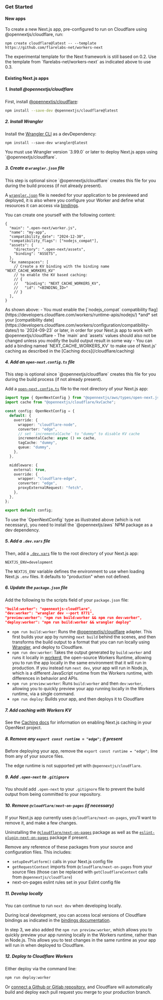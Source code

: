 
### Get Started

#### New apps

To create a new Next.js app, pre-configured to run on Cloudflare using @opennextjs/cloudflare, run:

```
npm create cloudflare@latest -- --template https://github.com/flarelabs-net/workers-next
```

<Callout>
The experimental template for the Next framework is still based on 0.2.
Use the template from `flarelabs-net/workers-next` as indicated above to use 0.3.
</Callout>

#### Existing Next.js apps

##### 1. Install @opennextjs/cloudflare

First, install [@opennextjs/cloudflare](https://www.npmjs.com/package/@opennextjs/cloudflare):

```sh
npm install --save-dev @opennextjs/cloudflare@latest
```

##### 2. Install Wrangler

Install the [Wrangler CLI](https://developers.cloudflare.com/workers/wrangler/) as a devDependency:

```npm
npm install --save-dev wrangler@latest
```

<Callout>
You must use Wrangler version `3.99.0` or later to deploy Next.js apps using `@opennextjs/cloudflare`.
</Callout>

##### 3. Create a `wrangler.json` file

<Callout type='info'>
This step is optional since `@opennextjs/cloudflare` creates this file for you during the build process (if not already present).
</Callout>

A [`wrangler.json`](https://developers.cloudflare.com/workers/wrangler/configuration/) file is needed for your
application to be previewed and deployed, it is also where you configure your Worker and define what resources it can access via [bindings](https://developers.cloudflare.com/workers/runtime-apis/bindings/service-bindings).

You can create one yourself with the following content:
```jsonc
{
  "main": ".open-next/worker.js",
  "name": "my-app",
  "compatibility_date": "2024-12-30",
  "compatibility_flags": ["nodejs_compat"],
  "assets": {
    "directory": ".open-next/assets",
    "binding": "ASSETS",
  },
  "kv_namespaces": [
    // Create a KV binding with the binding name "NEXT_CACHE_WORKERS_KV"
    // to enable the KV based caching:
    // {
    //   "binding": "NEXT_CACHE_WORKERS_KV",
    //   "id": "<BINDING_ID>"
    // }
  ],
}
```

<Callout>
As shown above:
 - You must enable the [`nodejs_compat` compatibility flag](https://developers.cloudflare.com/workers/runtime-apis/nodejs/) *and* set your [compatibility date](https://developers.cloudflare.com/workers/configuration/compatibility-dates/) to `2024-09-23` or later, in order for your Next.js app to work with @opennextjs/cloudflare
 - The `main` and `assets` values should also not be changed unless you modify the build output result in some way
 - You can add a binding named `NEXT_CACHE_WORKERS_KV` to make use of Next.js' caching as described in the [Caching docs](/cloudflare/caching)
</Callout>

##### 4. Add an `open-next.config.ts` file

<Callout type='info'>
This step is optional since `@opennextjs/cloudflare` creates this file for you during the build process (if not already present).
</Callout>

Add a [`open-next.config.ts`](https://opennext.js.org/aws/config) file to the root directory of your Next.js app:

```ts
import type { OpenNextConfig } from "@opennextjs/aws/types/open-next.js";
import cache from "@opennextjs/cloudflare/kvCache";

const config: OpenNextConfig = {
  default: {
    override: {
      wrapper: "cloudflare-node",
      converter: "edge",
      // set `incrementalCache` to "dummy" to disable KV cache
      incrementalCache: async () => cache,
      tagCache: "dummy",
      queue: "dummy",
    },
  },

  middleware: {
    external: true,
    override: {
      wrapper: "cloudflare-edge",
      converter: "edge",
      proxyExternalRequest: "fetch",
    },
  },
};

export default config;
```

<Callout>
To use the `OpenNextConfig` type as illustrated above (which is not necessary), you need to install the `@opennextjs/aws` NPM package as a dev dependency.
</Callout>

##### 5. Add a `.dev.vars` file

Then, add a [`.dev.vars`](https://developers.cloudflare.com/workers/testing/local-development/#local-only-environment-variables) file to the root directory of your Next.js app:

```text
NEXTJS_ENV=development
```

The `NEXTJS_ENV` variable defines the environment to use when loading Next.js `.env` files. It defaults to "production" when not defined.

##### 6. Update the `package.json` file

Add the following to the scripts field of your `package.json` file:

```json
"build:worker": "opennextjs-cloudflare",
"dev:worker": "wrangler dev --port 8771",
"preview:worker": "npm run build:worker && npm run dev:worker",
"deploy:worker": "npm run build:worker && wrangler deploy"
```

- `npm run build:worker`: Runs the [@opennextjs/cloudflare](https://www.npmjs.com/package/@opennextjs/cloudflare) adapter. This first builds your app by running `next build` behind the scenes, and then transforms the build output to a format that you can run locally using [Wrangler](https://developers.cloudflare.com/workers/wrangler/), and deploy to Cloudflare.
- `npm run dev:worker`: Takes the output generated by `build:worker` and runs it locally in [workerd](https://github.com/cloudflare/workerd), the open-source Workers Runtime, allowing you to run the app locally in the same environment that it will run in production. If you instead run `next dev`, your app will run in Node.js, which is a different JavaScript runtime from the Workers runtime, with differences in behavior and APIs.
- `npm run preview:worker`: Runs `build:worker` and then `dev:worker`, allowing you to quickly preview your app running locally in the Workers runtime, via a single command.
- `npm run deploy`: Builds your app, and then deploys it to Cloudflare

##### 7. Add caching with Workers KV

See the [Caching docs](/cloudflare/caching) for information on enabling Next.js caching in your OpenNext project.

##### 8. Remove any `export const runtime = "edge";` if present

Before deploying your app, remove the `export const runtime = "edge";` line from any of your source files.

The edge runtime is not supported yet with `@opennextjs/cloudflare`.

##### 9. Add `.open-next` to `.gitignore`

You should add `.open-next` to your `.gitignore` file to prevent the build output from being committed to your repository.

##### 10. Remove `@cloudflare/next-on-pages` (if necessary)

If your Next.js app currently uses `@cloudflare/next-on-pages`, you'll want to remove it, and make a few changes.

Uninstalling the [`@cloudflare/next-on-pages`](https://www.npmjs.com/package/@cloudflare/next-on-pages) package as well as the [`eslint-plugin-next-on-pages`](https://www.npmjs.com/package/eslint-plugin-next-on-pages) package if present.

Remove any reference of these packages from your source and configuration files.
This includes:
 - `setupDevPlatform()` calls in your Next.js config file
 - `getRequestContext` imports from `@cloudflare/next-on-pages` from your source files
   (those can be replaced with `getCloudflareContext` calls from `@opennextjs/cloudflare`)
 - next-on-pages eslint rules set in your Eslint config file

##### 11. Develop locally

You can continue to run `next dev` when developing locally.

During local development, you can access local versions of Cloudflare bindings as indicated in the [bindings documentation](./bindings).

In step 3, we also added the `npm run preview:worker`, which allows you to quickly preview your app running locally in the Workers runtime, rather than in Node.js. This allows you to test changes in the same runtime as your app will run in when deployed to Cloudflare.

##### 12. Deploy to Cloudflare Workers

Either deploy via the command line:

```sh
npm run deploy:worker
```

Or [connect a Github or Gitlab repository](https://developers.cloudflare.com/workers/ci-cd/), and Cloudflare will automatically build and deploy each pull request you merge to your production branch.
